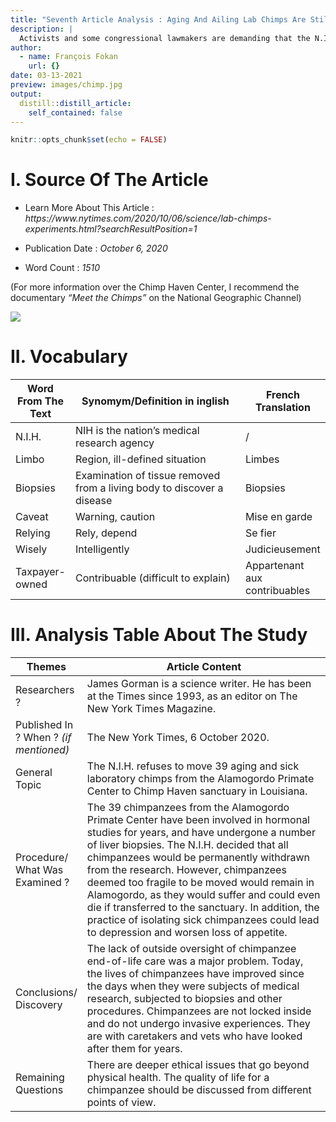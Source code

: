 ```yaml
---
title: "Seventh Article Analysis : Aging And Ailing Lab Chimps Are Still At Center Of Fight For Sanctuary"
description: |
  Activists and some congressional lawmakers are demanding that the N.I.H. reconsider its refusal to move 39 chimpanzees from a research center to a sanctuary
author:
  - name: François Fokan
    url: {}
date: 03-13-2021
preview: images/chimp.jpg
output:
  distill::distill_article:
    self_contained: false
---
```


```r
knitr::opts_chunk$set(echo = FALSE)
```

# I. Source Of The Article

-	Learn More About This Article : *https://www.nytimes.com/2020/10/06/science/lab-chimps-experiments.html?searchResultPosition=1*
-	Publication Date : *October 6, 2020*

-	Word Count : *1510*

(For more information over the Chimp Haven Center, I recommend the documentary *"Meet the Chimps"* on the National Geographic Channel)

![](images/tnyt.jpg)

# II. Vocabulary
|     Word From The Text    |     Synomym/Definition   in inglish                                             |     French Translation                 |
|---------------------------|---------------------------------------------------------------------------------|----------------------------------------|
|     N.I.H.                |     NIH is the nation's   medical research agency                               |     /                                  |
|     Limbo                 |     Region,   ill-defined situation                                             |     Limbes                             |
|     Biopsies              |     Examination   of tissue removed from a living body to discover a disease    |     Biopsies                           |
|     Caveat                |     Warning,   caution                                                          |     Mise   en garde                    |
|     Relying               |     Rely,   depend                                                              |     Se fier                            |
|     Wisely                |     Intelligently                                                               |     Judicieusement                     |
|     Taxpayer-owned        |     Contribuable (difficult to explain)                                         |     Appartenant   aux contribuables    |

# III. Analysis Table About The Study
|     Themes                                  |     Article Content                                                                                                                                                                                                                                                                                                                                                                                                                                                                                                                          |
|---------------------------------------------|----------------------------------------------------------------------------------------------------------------------------------------------------------------------------------------------------------------------------------------------------------------------------------------------------------------------------------------------------------------------------------------------------------------------------------------------------------------------------------------------------------------------------------------------|
|     Researchers ?                           |     James   Gorman is a science writer. He has been at the Times since 1993, as an editor   on The New York Times Magazine.                                                                                                                                                                                                                                                                                                                                                                                                                  |
|     Published In ? When ? *(if mentioned)*    |     The   New York Times, 6 October 2020.                                                                                                                                                                                                                                                                                                                                                                                                                                                                                                    |
|     General Topic                           |     The   N.I.H. refuses to move 39 aging and sick laboratory chimps from the   Alamogordo Primate Center to Chimp Haven sanctuary in Louisiana.                                                                                                                                                                                                                                                                                                                                                                                             |
|     Procedure/ What   Was Examined ?        |     The 39 chimpanzees from the Alamogordo   Primate Center have been involved in hormonal studies for years, and have   undergone a number of liver biopsies. The N.I.H. decided that all chimpanzees   would be permanently withdrawn from the research. However, chimpanzees deemed   too fragile to be moved would remain in Alamogordo, as they would suffer and   could even die if transferred to the sanctuary. In addition, the practice of   isolating sick chimpanzees could lead to depression and worsen loss of   appetite.    |
|     Conclusions/   Discovery                |     The lack of   outside oversight of chimpanzee end-of-life care was a major problem. Today,   the lives of chimpanzees have improved since the days when they were subjects   of medical research, subjected to biopsies and other procedures. Chimpanzees   are not locked inside and do not undergo invasive experiences. They are with   caretakers and vets who have looked after them for years.                                                                                                                                     |
|     Remaining   Questions                   |     There   are deeper ethical issues that go beyond physical health. The quality of life   for a chimpanzee should be discussed from different points of view.                                                                                                                                                                                                                                                                                                                                                                              |
